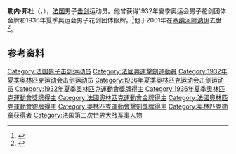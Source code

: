 '''勒内·邦杜'''（{{lang-fr|René Bondoux}}，{{bd|1905年|5月26日|2001年|5月6日|}}），[[法国|法国]]男子[[击剑|击剑]]运动员。他曾获得1932年夏季奥运会男子花剑团体金牌和1936年夏季奥运会男子花剑团体银牌。<ref>{{Cite web|title=René BONDOUX|url=https://www.olympic.org/rene-bondoux|accessdate=2021-03-07|date=2021-03-07|work=International Olympic Committee|language=en}}</ref>他于2001年在[[塞纳河畔讷伊|塞纳河畔讷伊]]去世<ref name="sports-reference">{{cite web |url=https://www.sports-reference.com/olympics/athletes/bo/rene-bondoux-1.html |archive-url=https://web.archive.org/web/20200417195829/https://www.sports-reference.com/olympics/athletes/bo/rene-bondoux-1.html |dead-url=yes |archive-date=2020-04-17 |title=René Bondoux Olympic Results |access-date=2010-05-02 |work=sports-reference.com}}</ref>。

== 参考资料 ==
{{reflist}}

{{奥林匹克运动会击剑比赛男子花剑团体冠军}}

{{Authority control}}
{{DEFAULTSORT:Bondoux, René}}
[[Category:法国男子击剑运动员|Category:法国男子击剑运动员]]
[[Category:法國奧運擊劍運動員|Category:法國奧運擊劍運動員]]
[[Category:1932年夏季奥林匹克运动会击剑运动员|Category:1932年夏季奥林匹克运动会击剑运动员]]
[[Category:1936年夏季奥林匹克运动会击剑运动员|Category:1936年夏季奥林匹克运动会击剑运动员]]
[[Category:1932年夏季奧林匹克運動會獎牌得主|Category:1932年夏季奧林匹克運動會獎牌得主]]
[[Category:1936年夏季奧林匹克運動會獎牌得主|Category:1936年夏季奧林匹克運動會獎牌得主]]
[[Category:法國奧林匹克運動會金牌得主|Category:法國奧林匹克運動會金牌得主]]
[[Category:法國奧林匹克運動會銀牌得主|Category:法國奧林匹克運動會銀牌得主]]
[[Category:奧林匹克運動會擊劍獎牌得主|Category:奧林匹克運動會擊劍獎牌得主]]
[[Category:奥林匹克勋章获得者|Category:奥林匹克勋章获得者]]
[[Category:法国第二次世界大战军事人物|Category:法国第二次世界大战军事人物]]

{{法国人物小作品}}